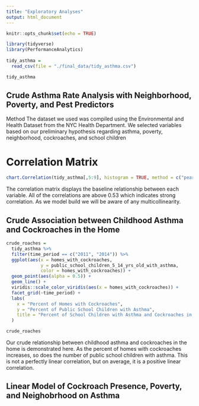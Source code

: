 ```yaml
---
title: "Exploratory Analyses"
output: html_document
---
```


```r
knitr::opts_chunk$set(echo = TRUE)

library(tidyverse)
library(PerformanceAnalytics)
  
tidy_asthma = 
  read_csv(file = "./final_data/tidy_asthma.csv")

tidy_asthma 
```
## Crude Asthma Rate Analysis with Neighborhood, Poverty, and Pest Predictors

Method
The dataset we used was compiled using the Environmental and Health Dataset from the NYC Health Department. We selected variables based on our preliminary hypothesis regarding asthma, poverty, neighborhood, cockroaches, and school children 

# Correlation Matrix
```r

chart.Correlation(tidy_asthma[,5:9], histogram = TRUE, method = c("pearson", "kendall", "spearman"))
```

The correlation matrix displays the baseline relationship between each variable. All of the correlations are above 0.53 which indicates strong correlation. As we model build we will be aware of any multicollinearity.

## Crude Association between Childhood Asthma and Cockroaches in the Home
```r

crude_roaches = 
  tidy_asthma %>%
  filter(time_period == c("2011", "2014")) %>%
  ggplot(aes(x = homes_with_cockroaches, 
             y = public_school_children_5_14_yrs_old_with_asthma, 
             color = homes_with_cockroaches)) + 
  geom_point(aes(alpha = 0.5)) +
  geom_line() +
  viridis::scale_color_viridis(aes(x = homes_with_cockroaches)) +
  facet_grid(~time_period) +
  labs(
    x = "Percent of Homes with Cockroaches",
    y = "Percent of Public School Children with Asthma",
    title = "Percent of School Children with Asthma and Cockroaches in Home per Year"
  )

crude_roaches
```
Our crude relationship between childhood asthma and cockroaches in the home is demonstrated here. As the percent of homes with cockroaches increases, so does the number of public school children with asthma. This is not a perfectly linear correlation, but on average, it is a positive linear correlation. 

## Linear Model of Cockroach Presence, Poverty, and Neighobrhood on Asthma
```r

```

